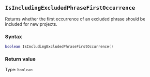 ::: {.minipage data-latex="{\textwidth}"}
## `IsIncludingExcludedPhraseFirstOccurrence`

Returns whether the first occurrence of an excluded phrase should be included for new projects.

### Syntax {-}

``` .lua
boolean IsIncludingExcludedPhraseFirstOccurrence()
```

### Return value {-}

Type: `boolean`
:::
